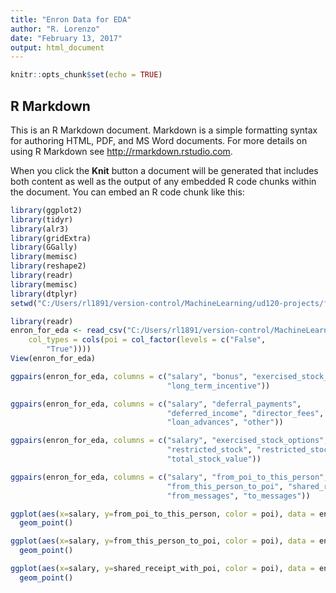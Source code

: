 ```yaml
---
title: "Enron Data for EDA"
author: "R. Lorenzo"
date: "February 13, 2017"
output: html_document
---
```


```r
knitr::opts_chunk$set(echo = TRUE)
```

## R Markdown

This is an R Markdown document. Markdown is a simple formatting syntax for authoring HTML, PDF, and MS Word documents. For more details on using R Markdown see <http://rmarkdown.rstudio.com>.

When you click the **Knit** button a document will be generated that includes both content as well as the output of any embedded R code chunks within the document. You can embed an R code chunk like this:

```r
library(ggplot2)
library(tidyr)
library(alr3)
library(gridExtra)
library(GGally)
library(memisc)
library(reshape2)
library(readr)
library(memisc)
library(dtplyr)
setwd("C:/Users/rl1891/version-control/MachineLearning/ud120-projects/final_project")
```


```r
library(readr)
enron_for_eda <- read_csv("C:/Users/rl1891/version-control/MachineLearning/ud120-projects/final_project/enron_for_eda.txt", 
    col_types = cols(poi = col_factor(levels = c("False", 
        "True"))))
View(enron_for_eda)
```




```r
ggpairs(enron_for_eda, columns = c("salary", "bonus", "exercised_stock_options",
                                   "long_term_incentive"))
```


```r
ggpairs(enron_for_eda, columns = c("salary", "deferral_payments", 
                                   "deferred_income", "director_fees",
                                   "loan_advances", "other"))
```

```r
ggpairs(enron_for_eda, columns = c("salary", "exercised_stock_options",
                                   "restricted_stock", "restricted_stock_deferred",
                                   "total_stock_value"))
```

```r
ggpairs(enron_for_eda, columns = c("salary", "from_poi_to_this_person",
                                   "from_this_person_to_poi", "shared_receipt_with_poi",
                                   "from_messages", "to_messages"))
```







```r
ggplot(aes(x=salary, y=from_poi_to_this_person, color = poi), data = enron_for_eda) +
  geom_point()
```

```r
ggplot(aes(x=salary, y=from_this_person_to_poi, color = poi), data = enron_for_eda) +
  geom_point()
```
```r
ggplot(aes(x=salary, y=shared_receipt_with_poi, color = poi), data = enron_for_eda) +
  geom_point()
```

